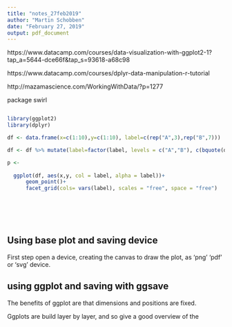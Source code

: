 ```yaml
---
title: "notes_27feb2019"
author: "Martin Schobben"
date: "February 27, 2019"
output: pdf_document
---
```


https://www.datacamp.com/courses/data-visualization-with-ggplot2-1?tap_a=5644-dce66f&tap_s=93618-a68c98

https://www.datacamp.com/courses/dplyr-data-manipulation-r-tutorial

http://mazamascience.com/WorkingWithData/?p=1277

package swirl

```r

```
```r

library(ggplot2)
library(dplyr)

df <- data.frame(x=c(1:10),y=c(1:10), label=c(rep("A",3),rep("B",7)))

df <- df %>% mutate(label=factor(label, levels = c("A","B"), c(bquote(delta^13*C[carb]~"(\u2030 VPDB)"),bquote(delta^18*O[carb]~"(\u2030 VPDB)"))))

p <- 
  
  ggplot(df, aes(x,y, col = label, alpha = label))+
      geom_point()+
      facet_grid(cols= vars(label), scales = "free", space = "free")
      






```

## Using base plot and saving device

First step open a device, creating the canvas to draw the plot, as 'png' 'pdf' or 'svg' device.  

## using ggplot and saving with ggsave

The benefits of ggplot are that dimensions and positions are fixed.

Ggplots are build layer by layer, and so give a good overview of the 










